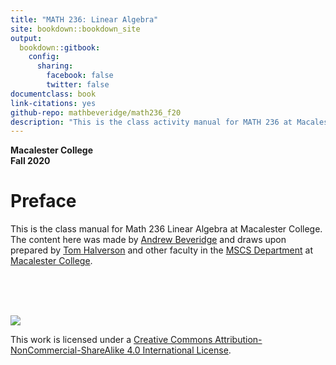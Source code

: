 ```yaml
--- 
title: "MATH 236: Linear Algebra"
site: bookdown::bookdown_site
output:
  bookdown::gitbook:
    config:
      sharing:
        facebook: false
        twitter: false
documentclass: book
link-citations: yes
github-repo: mathbeveridge/math236_f20
description: "This is the class activity manual for MATH 236 at Macalester College."
---
```


**Macalester College**    
**Fall 2020**

# Preface {-}



This is the class manual for Math 236 Linear Algebra at Macalester College. The content here was made by [Andrew Beveridge](https://mathbeveridge.github.io) 
and draws upon prepared by [Tom Halverson](https://www.macalester.edu/~halverson/) and other faculty in the [MSCS Department](https://www.macalester.edu/mscs/) at [Macalester College](https://www.macalester.edu/).

<br>
<br>
<br>

![](images/cc_license_button.png)

This work is licensed under a [Creative Commons Attribution-NonCommercial-ShareAlike 4.0 International License](https://creativecommons.org/licenses/by-nc-sa/4.0/).

